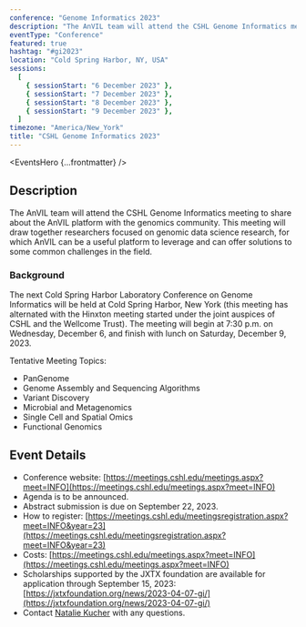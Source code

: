 ```yaml
---
conference: "Genome Informatics 2023"
description: "The AnVIL team will attend the CSHL Genome Informatics meeting to share about the AnVIL platform with the genomics community. This meeting will draw together researchers focused on genomic data science research, for which AnVIL can be a useful platform to leverage and can offer solutions to some common challenges in the field."
eventType: "Conference"
featured: true
hashtag: "#gi2023"
location: "Cold Spring Harbor, NY, USA"
sessions:
  [
    { sessionStart: "6 December 2023" },
    { sessionStart: "7 December 2023" },
    { sessionStart: "8 December 2023" },
    { sessionStart: "9 December 2023" },
  ]
timezone: "America/New_York"
title: "CSHL Genome Informatics 2023"
---
```


<EventsHero {...frontmatter} />

## Description

The AnVIL team will attend the CSHL Genome Informatics meeting to share about the AnVIL platform with the genomics community. This meeting will draw together researchers focused on genomic data science research, for which AnVIL can be a useful platform to leverage and can offer solutions to some common challenges in the field.

### Background

The next Cold Spring Harbor Laboratory Conference on Genome Informatics will be held at Cold Spring Harbor, New York (this meeting has alternated with the Hinxton meeting started under the joint auspices of CSHL and the Wellcome Trust). The meeting will begin at 7:30 p.m. on Wednesday, December 6, and finish with lunch on Saturday, December 9, 2023.

Tentative Meeting Topics:

- PanGenome
- Genome Assembly and Sequencing Algorithms
- Variant Discovery
- Microbial and Metagenomics
- Single Cell and Spatial Omics
- Functional Genomics

## Event Details

- Conference website: [https://meetings.cshl.edu/meetings.aspx?meet=INFO](https://meetings.cshl.edu/meetings.aspx?meet=INFO)
- Agenda is to be announced.
- Abstract submission is due on September 22, 2023.
- How to register: [https://meetings.cshl.edu/meetingsregistration.aspx?meet=INFO&year=23](https://meetings.cshl.edu/meetingsregistration.aspx?meet=INFO&year=23)
- Costs: [https://meetings.cshl.edu/meetings.aspx?meet=INFO](https://meetings.cshl.edu/meetings.aspx?meet=INFO)
- Scholarships supported by the JXTX foundation are available for application through September 15, 2023: [https://jxtxfoundation.org/news/2023-04-07-gi/](https://jxtxfoundation.org/news/2023-04-07-gi/)
- Contact [Natalie Kucher]({natalieKucher}) with any questions.
